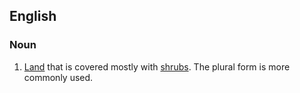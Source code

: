 ==English==
===Noun===
{{en-noun}}

# [[Land]] that is covered mostly with [[shrub]]s. The plural form is more commonly used.